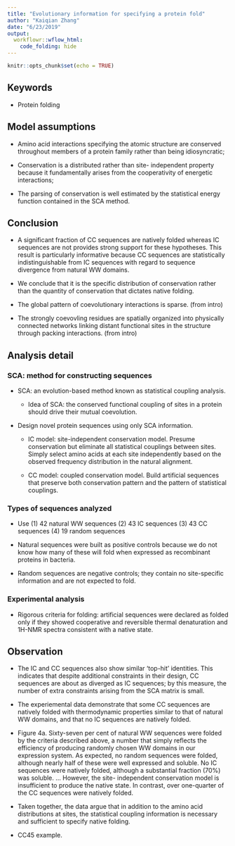 ```yaml
---
title: "Evolutionary information for specifying a protein fold"
author: "Kaiqian Zhang"
date: "6/23/2019"
output: 
  workflowr::wflow_html:
    code_folding: hide
---
```


```r
knitr::opts_chunk$set(echo = TRUE)
```

## Keywords

- Protein folding

## Model assumptions

- Amino acid interactions specifying the atomic structure are conserved throughout members of a protein family rather than being idiosyncratic; 

- Conservation is a distributed rather than site- independent property because it fundamentally arises from the cooperativity of energetic interactions;

- The parsing of conservation is well estimated by the statistical energy function contained in the SCA method. 

## Conclusion

- A significant fraction of CC sequences are natively folded whereas IC sequences are not provides strong support for these hypotheses. This result is particularly informative because CC sequences are statistically indistinguishable from IC sequences with regard to sequence divergence from natural WW domains. 

- We conclude that it is the specific distribution of conservation rather than the quantity of conservation that dictates native folding.

- The global pattern of coevolutionary interactions is sparse. (from intro) 

- The strongly coevovling residues are spatially organized into physically connected networks linking distant functional sites in the structure through packing interactions. (from intro)

## Analysis detail

### SCA: method for constructing sequences

- SCA: an evolution-based method known as statistical coupling analysis.

    - Idea of SCA: the conserved functional coupling of sites in a protein should drive their mutual coevolution.
    
- Design novel protein sequences using only SCA information.

    - IC model: site-independent conservation model. Presume conservation but eliminate all statistical couplings between sites. Simply select amino acids at each site independently based on the observed frequency distribution in the natural alignment.
    
    - CC model: coupled conservation model. Build artificial sequences that preserve both conservation pattern and the pattern of statistical couplings. 
    
### Types of sequences analyzed

- Use (1) 42 natural WW sequences (2) 43 IC sequences (3) 43 CC sequences (4) 19 random sequences

- Natural sequences were built as positive controls because we do not know how many of these will fold when expressed as recombinant proteins in bacteria.

- Random sequences are negative controls; they contain no site-specific information and are not expected to fold.

### Experimental analysis

- Rigorous criteria for folding: artificial sequences were declared as folded only if they showed cooperative and reversible thermal denaturation and 1H-NMR spectra consistent with a native state. 


## Observation

- The IC and CC sequences also show similar ‘top-hit’ identities. This indicates that despite additional constraints in their design, CC sequences are about as diverged as IC sequences; by this measure, the number of extra constraints arising from the SCA matrix is small.

- The experiemental data demonstrate that some CC sequences are natively folded with thermodynamic properties similar to that of natural WW domains, and that no IC sequences are natively folded.

- Figure 4a. Sixty-seven per cent of natural WW sequences were folded by the criteria described above, a number that simply reflects the efficiency of producing randomly chosen WW domains in our expression system. As expected, no random sequences were folded, although nearly half of these were well expressed and soluble. No IC sequences were natively folded, although a substantial fraction (70%) was soluble. ... However, the site- independent conservation model is insufficient to produce the native state. In contrast, over one-quarter of the CC sequences were natively folded. 

- Taken together, the data argue that in addition to the amino acid distributions at sites, the statistical coupling information is necessary and sufficient to specify native folding.

- CC45 example.















